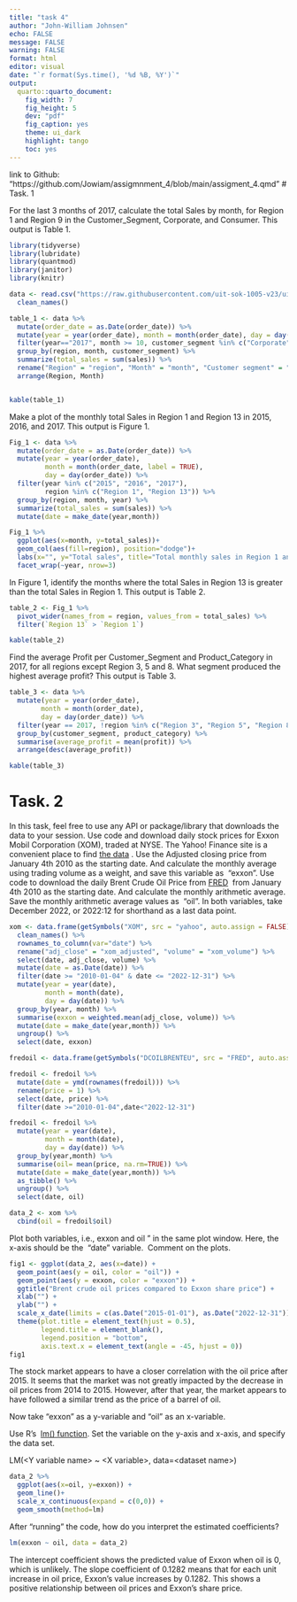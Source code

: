 ---
title: "task 4"
author: "John-William Johnsen"
echo: FALSE
message: FALSE
warning: FALSE
format: html
editor: visual
date: "`r format(Sys.time(), '%d %B, %Y')`"
output: 
  quarto::quarto_document:
    fig_width: 7
    fig_height: 5
    dev: "pdf"
    fig_caption: yes
    theme: ui_dark
    highlight: tango
    toc: yes
---
link to Github: "https://github.com/Jowiam/assigmnment_4/blob/main/assigment_4.qmd"
# Task. 1

For the last 3 months of 2017, calculate the total Sales by month, for Region 1 and Region 9 in the Customer_Segment, Corporate, and Consumer. This output is Table 1.

```{r, warning=FALSE, message=FALSE}
library(tidyverse)
library(lubridate)
library(quantmod)
library(janitor)
library(knitr)
```

```{r}
data <- read.csv("https://raw.githubusercontent.com/uit-sok-1005-v23/uit-sok-1005-v23.github.io/main/storedata.csv") %>% 
  clean_names()
```

```{r}
table_1 <- data %>% 
  mutate(order_date = as.Date(order_date)) %>% 
  mutate(year = year(order_date), month = month(order_date), day = day(order_date)) %>% 
  filter(year=="2017", month >= 10, customer_segment %in% c("Corporate", "Consumer"),region %in% c("Region 1", "Region 9")) %>% 
  group_by(region, month, customer_segment) %>% 
  summarize(total_sales = sum(sales)) %>% 
  rename("Region" = "region", "Month" = "month", "Customer segment" = "customer_segment", "Total sales" = "total_sales") %>% 
  arrange(Region, Month)


kable(table_1)
```

Make a plot of the monthly total Sales in Region 1 and Region 13 in 2015, 2016, and 2017. This output is Figure 1.

```{r}
Fig_1 <- data %>% 
  mutate(order_date = as.Date(order_date)) %>% 
  mutate(year = year(order_date), 
         month = month(order_date, label = TRUE), 
         day = day(order_date)) %>% 
  filter(year %in% c("2015", "2016", "2017"),
         region %in% c("Region 1", "Region 13")) %>% 
  group_by(region, month, year) %>% 
  summarize(total_sales = sum(sales)) %>% 
  mutate(date = make_date(year,month))

Fig_1 %>% 
  ggplot(aes(x=month, y=total_sales))+
  geom_col(aes(fill=region), position="dodge")+
  labs(x="", y="Total sales", title="Total monthly sales in Region 1 and Region 13", color="Region") +
  facet_wrap(~year, nrow=3)  
```

In Figure 1, identify the months where the total Sales in Region 13 is greater than the total Sales in Region 1. This output is Table 2.

```{r}
table_2 <- Fig_1 %>% 
  pivot_wider(names_from = region, values_from = total_sales) %>% 
  filter(`Region 13` > `Region 1`) 

kable(table_2)
```

Find the average Profit per Customer_Segment and Product_Category in 2017, for all regions except Region 3, 5 and 8. What segment produced the highest average profit? This output is Table 3.

```{r}
table_3 <- data %>% 
  mutate(year = year(order_date), 
        month = month(order_date), 
        day = day(order_date)) %>% 
  filter(year == 2017, !region %in% c("Region 3", "Region 5", "Region 8")) %>% 
  group_by(customer_segment, product_category) %>% 
  summarise(average_profit = mean(profit)) %>% 
  arrange(desc(average_profit))

kable(table_3)
```

# Task. 2

In this task, feel free to use any API or package/library that downloads the data to your session. Use code and download daily stock prices for Exxon Mobil Corporation (XOM), traded at NYSE. The Yahoo! Finance site is a convenient place to find [the data](https://finance.yahoo.com/quote/XOM?p=XOM&.tsrc=fin-srch) . Use the Adjusted closing price from January 4th 2010 as the starting date. And calculate the monthly average using trading volume as a weight, and save this variable as  "exxon". Use code to download the daily Brent Crude Oil Price from [FRED](https://fred.stlouisfed.org/series/DCOILBRENTEU)  from January 4th 2010 as the starting date. And calculate the monthly arithmetic average. Save the monthly arithmetic average values as  "oil". In both variables, take December 2022, or 2022:12 for shorthand as a last data point.

```{r}
xom <- data.frame(getSymbols("XOM", src = "yahoo", auto.assign = FALSE)) %>% 
  clean_names() %>% 
  rownames_to_column(var="date") %>% 
  rename("adj_close" = "xom_adjusted", "volume" = "xom_volume") %>% 
  select(date, adj_close, volume) %>% 
  mutate(date = as.Date(date)) %>% 
  filter(date >= "2010-01-04" & date <= "2022-12-31") %>% 
  mutate(year = year(date), 
         month = month(date), 
         day = day(date)) %>% 
  group_by(year, month) %>% 
  summarise(exxon = weighted.mean(adj_close, volume)) %>% 
  mutate(date = make_date(year,month)) %>% 
  ungroup() %>% 
  select(date, exxon)

fredoil <- data.frame(getSymbols("DCOILBRENTEU", src = "FRED", auto.assign = FALSE))

fredoil <- fredoil %>% 
  mutate(date = ymd(rownames(fredoil))) %>% 
  rename(price = 1) %>% 
  select(date, price) %>% 
  filter(date >="2010-01-04",date<"2022-12-31") 

fredoil <- fredoil %>% 
  mutate(year = year(date), 
         month = month(date), 
         day = day(date)) %>% 
  group_by(year,month) %>% 
  summarise(oil= mean(price, na.rm=TRUE)) %>% 
  mutate(date = make_date(year,month)) %>% 
  as_tibble() %>% 
  ungroup() %>% 
  select(date, oil)

data_2 <- xom %>% 
  cbind(oil = fredoil$oil)
```

Plot both variables, i.e., exxon and oil " in the same plot window. Here, the x-axis should be the  "date" variable.  Comment on the plots.

```{r}
fig1 <- ggplot(data_2, aes(x=date)) +
  geom_point(aes(y = oil, color = "oil")) +
  geom_point(aes(y = exxon, color = "exxon")) +
  ggtitle("Brent crude oil prices compared to Exxon share price") +
  xlab("") +
  ylab("") +
  scale_x_date(limits = c(as.Date("2015-01-01"), as.Date("2022-12-31")), date_breaks = "1 year") +
  theme(plot.title = element_text(hjust = 0.5),
        legend.title = element_blank(),
        legend.position = "bottom",
        axis.text.x = element_text(angle = -45, hjust = 0))
fig1
```

The stock market appears to have a closer correlation with the oil price after 2015. It seems that the market was not greatly impacted by the decrease in oil prices from 2014 to 2015. However, after that year, the market appears to have followed a similar trend as the price of a barrel of oil.

Now take "exxon" as a y-variable and "oil" as an x-variable. 

Use R's  [lm() function](https://www.rdocumentation.org/packages/stats/versions/3.6.2/topics/lm). Set the variable on the y-axis and x-axis, and specify the data set. 

LM(\<Y variable name\> \~ \<X variable\>, data=\<dataset name\>)

```{r}
data_2 %>% 
  ggplot(aes(x=oil, y=exxon)) + 
  geom_line()+
  scale_x_continuous(expand = c(0,0)) +
  geom_smooth(method=lm)
```

After "running" the code, how do you interpret the estimated coefficients?

```{r}
lm(exxon ~ oil, data = data_2)
```

The intercept coefficient shows the predicted value of Exxon when oil is 0, which is unlikely. The slope coefficient of 0.1282 means that for each unit increase in oil price, Exxon's value increases by 0.1282. This shows a positive relationship between oil prices and Exxon's share price.
